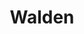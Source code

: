 ---
title: "Walden"
bookCover: "/assets/book-covers/walden.jpg"
slug: "walden"
bookAuthor: "Henry David Thoreau"
rating: 5
done: false
tags: []
summary: false
detailedNotes: false
amazonLink: ""
amazonAffiliateLink: ""
---